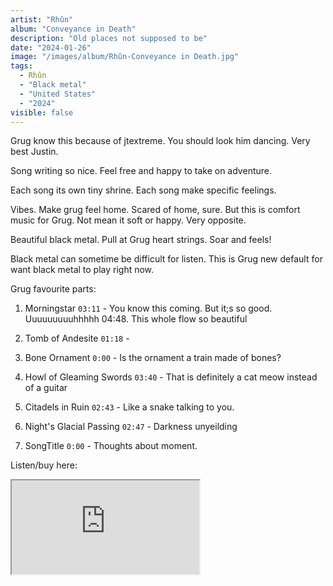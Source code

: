 ```yaml
---
artist: "Rhûn"
album: "Conveyance in Death"
description: "Old places not supposed to be"
date: "2024-01-26"
image: "/images/album/Rhûn-Conveyance in Death.jpg"
tags:
  - Rhûn
  - "Black metal"
  - "United States"
  - "2024"
visible: false
---
```


Grug know this because of jtextreme. You should look him dancing. Very best Justin.

Song writing so nice. Feel free and happy to take on adventure.

Each song its own tiny shrine. Each song make specific feelings.

Vibes. Make grug feel home. Scared of home, sure. But this is comfort music for Grug. Not mean it soft or happy. Very opposite.

Beautiful black metal. Pull at Grug heart strings. Soar and feels!

Black metal can sometime be difficult for listen. This is Grug new default for want black metal to play right now.

Grug favourite parts:

1.  Morningstar `03:11` - You know this coming. But it;s so good. Uuuuuuuuuhhhhh 04:48. This whole flow so beautiful
1.  Tomb of Andesite `01:18` -
1.  Bone Ornament `0:00` - Is the ornament a train made of bones?
1.  Howl of Gleaming Swords `03:40` - That is definitely a cat meow instead of a guitar
1.  Citadels in Ruin `02:43` - Like a snake talking to you.
1.  Night's Glacial Passing `02:47` - Darkness unyeilding

1.  SongTitle `0:00` - Thoughts about moment.

Listen/buy here:

<iframe
  style={{ border: "0", width: "350px", height: "830px" }}
  src="https://bandcamp.com/EmbeddedPlayer/album=1588073994/size=large/bgcol=333333/linkcol=ffffff/transparent=true/"
  seamless>
  <a href="https://rhun-official.bandcamp.com/album/conveyance-in-death">
    Conveyance in Death by RHÛN
  </a>
</iframe>
